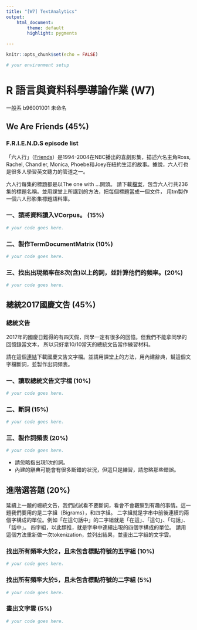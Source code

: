 ```yaml
---
title: "[W7] TextAnalytics"
output: 
    html_document:
        theme: default
        highlight: pygments

---
```


```r
knitr::opts_chunk$set(echo = FALSE)
```

```r
# your environment setup

```

R 語言與資料科學導論作業 (W7)
=============================

一般系 b96001001 未命名

## We Are Friends (45%)

### F.R.I.E.N.D.S episode list

「六人行」（[Friends](http://www.imdb.com/title/tt0108778/)）是1994-2004在NBC播出的喜劇影集，描述六名主角Ross, Rachel, Chandler, Monica, Phoebe和Joey在紐約生活的故事。據說，六人行也是很多人學習英文聽力的管道之一。

六人行每集的標題都是以The one with ...開頭。
請下載[檔案]()，包含六人行共236集的標題名稱。並用課堂上所講到的方法，把每個標題當成一個文件，
用tm製作一個六人形影集標題語料庫。


### 一、請將資料讀入VCorpus。 (15%)


```r
# your code goes here.
```



### 二、製作TermDocumentMatrix (10%)
```r
# your code goes here.
```

### 三、找出出現頻率在8次(含)以上的詞，並計算他們的頻率。(20%)
```r
# your code goes here.
```

## 總統2017國慶文告 (45%)

### 總統文告

2017年的國慶日難得的有四天假，同學一定有很多的回憶。但我們不能拿同學的回憶錄當文本，
所以只好拿10/10當天的總統文告當作練習材料。

請在這個[連結]()下載國慶文告文字檔。並請用課堂上的方法，用內建辭典，幫這個文字檔斷詞，並製作出詞頻表。


### 一、讀取總統文告文字檔 (10%)

```r
# your code goes here.
```


### 二、斷詞 (15%)
```r
# your code goes here.
```

### 三、製作詞頻表 (20%)
```r
# your code goes here.
```

* 請忽略指出現1次的詞。
* 內建的辭典可能會有很多斷錯的狀況，但這只是練習，請忽略那些錯誤。


## 進階選答題 (20%)

延續上一題的幒統文告，我們試試看不要斷詞，看會不會觀察到有趣的事情。這一題我們要用的是二字組（Bigrams），和四字組。
二字組就是字串中前後連續的兩個字構成的單位。例如「在這句話中」的二字組就是「在這」、「這句」、「句話」、「話中」。
四字組，以此類推，就是字串中連續出現的四個字構成的單位。
請用這個方法重新做一次tokenization，並列出結果，並畫出二字組的文字雲。

### 找出所有頻率大於2，且未包含標點符號的五字組 (10%)
```r
# your code goes here.

```

### 找出所有頻率大於5，且未包含標點符號的二字組 (5%)
```r
# your code goes here.

```

### 畫出文字雲 (5%)

```r
# your code goes here.

```

